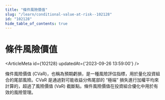 ```yaml
---
title: "條件風險價值"
slug: "/learn/conditional-value-at-risk--102128"
id: "102128"
hide_table_of_contents: true
---
```



# 條件風險價值

<ArticleMeta id={102128} updatedAt={'2023-09-26 13:59:00'} />
<div className='border-solid border-b border-t-0 my-4 border-[var(--ifm-color-gray-300)]' />

條件風險價值 (CVaR)，也稱為預期虧損，是一種風險評估指標，用於量化投資組合的尾部風險。CVaR 是通過對可能收益分佈尾部的 “極端” 損失進行加權平均來計算的，超過了風險價值 (VaR) 截斷點。條件風險價值在投資組合優化中用於有效的風險管理。
